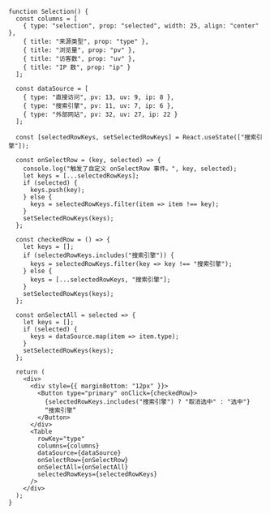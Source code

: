 <!-- 可选择 -->

```tsx live=true
function Selection() {
  const columns = [
    { type: "selection", prop: "selected", width: 25, align: "center" },
    { title: "来源类型", prop: "type" },
    { title: "浏览量", prop: "pv" },
    { title: "访客数", prop: "uv" },
    { title: "IP 数", prop: "ip" }
  ];

  const dataSource = [
    { type: "直接访问", pv: 13, uv: 9, ip: 8 },
    { type: "搜索引擎", pv: 11, uv: 7, ip: 6 },
    { type: "外部网站", pv: 32, uv: 27, ip: 22 }
  ];

  const [selectedRowKeys, setSelectedRowKeys] = React.useState(["搜索引擎"]);

  const onSelectRow = (key, selected) => {
    console.log("触发了自定义 onSelectRow 事件。", key, selected);
    let keys = [...selectedRowKeys];
    if (selected) {
      keys.push(key);
    } else {
      keys = selectedRowKeys.filter(item => item !== key);
    }
    setSelectedRowKeys(keys);
  };

  const checkedRow = () => {
    let keys = [];
    if (selectedRowKeys.includes("搜索引擎")) {
      keys = selectedRowKeys.filter(key => key !== "搜索引擎");
    } else {
      keys = [...selectedRowKeys, "搜索引擎"];
    }
    setSelectedRowKeys(keys);
  };

  const onSelectAll = selected => {
    let keys = [];
    if (selected) {
      keys = dataSource.map(item => item.type);
    }
    setSelectedRowKeys(keys);
  };

  return (
    <div>
      <div style={{ marginBottom: "12px" }}>
        <Button type="primary" onClick={checkedRow}>
          {selectedRowKeys.includes("搜索引擎") ? "取消选中" : "选中"}
          “搜索引擎”
        </Button>
      </div>
      <Table
        rowKey="type"
        columns={columns}
        dataSource={dataSource}
        onSelectRow={onSelectRow}
        onSelectAll={onSelectAll}
        selectedRowKeys={selectedRowKeys}
      />
    </div>
  );
}
```
